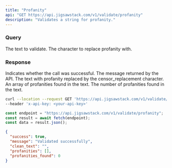 ```yaml
---
title: "Profanity"
api: "GET https://api.jigsawstack.com/v1/validate/profanity"
description: "Validates a string for profanity."
---
```


### Query

<ParamField query="text" type="string" required>
  The text to validate.
</ParamField>

<ParamField query="censor_replacement" type="string" default="*" required>
  The character to replace profanity with.
</ParamField>

<Snippet file="header.mdx" />

### Response

<ResponseField name="success" type="boolean">
  Indicates whether the call was successful.
</ResponseField>

<ResponseField name="message" type="string">
  The message returned by the API.
</ResponseField>

<ResponseField name="clean_text" type="string">
  The text with profanity replaced by the censor_replacement character.
</ResponseField>

<ResponseField name="profanities" type="array">
  An array of profanities found in the text.
</ResponseField>

<ResponseField name="profanities_found" type="integer">
  The number of profanities found in the text.
</ResponseField>

<RequestExample>

```bash cURL
curl --location --request GET 'https://api.jigsawstack.com/v1/validate/profanity' \
--header 'x-api-key: <your-api-key>'
```

```javascript Node.js
const endpoint = "https://api.jigsawstack.com/v1/validate/profanity";
const result = await fetch(endpoint);
const data = result.json();
```

</RequestExample>

<ResponseExample>

```json Response
{
  "success": true,
  "message": "Validated successfully",
  "clean_text": "",
  "profanities": [],
  "profanities_found": 0
}
```

</ResponseExample>
